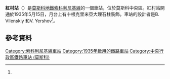 {{NoteTA |G1=Transport |G2=Railway}}
{{Infobox station 
|name          = 紅村<br />{{lang|ru|Красносе́льская}}
|type          = [[莫斯科地鐵|莫斯科地鐵]]車站
|image         = Metro MSK Line1 Krasnoselskaya (img1).jpg
|image_caption = 
|address       = [[中央行政區_(莫斯科)|中央行政區]]{{link-en|紅村區 (莫斯科)|Krasnoselsky District|紅村區}}紅塘街
|borough       = [[莫斯科|莫斯科]]
|country       = [[俄羅斯|俄羅斯]]
|coordinates   = {{coord|55.7801|37.6673|display=inline,title}}
|line          = {{MOSMETRO-bull|1|text=1}}
|other         = '''[[巴士|巴士]]'''：40、440、с633、т14、т41、н15 <br />'''[[無軌電車|無軌電車]]'''：Т <br />'''[[有軌電車|電車]]'''：7、13、37、45、50
|structure     = {{link-en|淺層列柱車站|Shallow column station|淺層}}雙拱門車站
|platform      = 1個[[島式月台|島式月台]]
|depth         = {{convert|8|m}}{{citation needed|date=December 2012}}
|levels        = 1層
|tracks        = 2條
|parking       = 無
|bicycle       = 無
|opened        = {{start date and age|df=yes|1935|05|15}}<ref name="mosmetro.ru">{{cite web | url=http://www.mosmetro.ru/stations/sokolnicheskaya/krasnoselskaya/ | title=Красносельская | work=Moskovsky Metropoliten | accessdate=2012-12-26 | language=ru | deadurl=yes | archiveurl=https://web.archive.org/web/20130207103100/http://mosmetro.ru/stations/sokolnicheskaya/krasnoselskaya/ | archivedate=2013-02-07 | df= }}</ref>
|closed        = 
|rebuilt       = 
|electrified   = 
|ADA           = 
|code          = 005<ref name="mosmetro.ru" />
|owned         = 莫斯科地鐵
|zone          = 
|former        = 
|passengers    = 
|pass_year     = 
|pass_percent  = 
|pass_system   = 
|mpassengers   = 
|services      = 
|map_type      = Moscow Ring Road
|AlternativeMap= Moscow map MKAD grayscale.png
|map_overlay   = Moscow map MKAD metro line.svg
|map_caption   = 
|map_state     = collapsed
|route_map     = 
}}
'''紅村站'''（{{lang-rus|Красносе́льская|Krasnoselskaya}}）是[[莫斯科地鐵|莫斯科地鐵]][[索科利尼基線|索科利尼基線]]的一個車站，位於莫斯科中央區。紅村站開通於1935年5月15日，月台上有十根克里米亞大理石柱裝飾。車站的設計者是B. Vilenskiy 和V. Yershov<ref name="mosmetro.ru" />。

==參考資料==
{{reflist}}
{{索科利尼基線}}
[[Category:索科利尼基線車站|Category:索科利尼基線車站]]
[[Category:1935年啟用的鐵路車站|Category:1935年啟用的鐵路車站]]
[[Category:中央行政區鐵路車站_(莫斯科)|Category:中央行政區鐵路車站 (莫斯科)]]